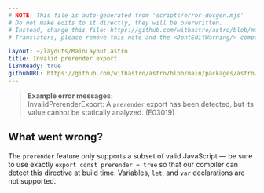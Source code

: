 ```yaml
---
# NOTE: This file is auto-generated from 'scripts/error-docgen.mjs'
# Do not make edits to it directly, they will be overwritten.
# Instead, change this file: https://github.com/withastro/astro/blob/main/packages/astro/src/core/errors/errors-data.ts
# Translators, please remove this note and the <DontEditWarning/> component.

layout: ~/layouts/MainLayout.astro
title: Invalid prerender export.
i18nReady: true
githubURL: https://github.com/withastro/astro/blob/main/packages/astro/src/core/errors/errors-data.ts
---
```


<DontEditWarning />


> **Example error messages:**<br/>
InvalidPrerenderExport: A `prerender` export has been detected, but its value cannot be statically analyzed. (E03019)

## What went wrong?
The `prerender` feature only supports a subset of valid JavaScript — be sure to use exactly `export const prerender = true` so that our compiler can detect this directive at build time. Variables, `let`, and `var` declarations are not supported.



